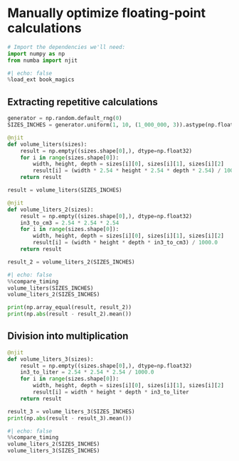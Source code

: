 # Manually optimize floating-point calculations

```python
# Import the dependencies we'll need:
import numpy as np
from numba import njit
```

```python
#| echo: false
%load_ext book_magics
```

## Extracting repetitive calculations

```python
generator = np.random.default_rng(0)
SIZES_INCHES = generator.uniform(1, 10, (1_000_000, 3)).astype(np.float32)

@njit
def volume_liters(sizes):
    result = np.empty((sizes.shape[0],), dtype=np.float32)
    for i in range(sizes.shape[0]):
        width, height, depth = sizes[i][0], sizes[i][1], sizes[i][2]
        result[i] = (width * 2.54 * height * 2.54 * depth * 2.54) / 1000.0
    return result

result = volume_liters(SIZES_INCHES)

@njit
def volume_liters_2(sizes):
    result = np.empty((sizes.shape[0],), dtype=np.float32)
    in3_to_cm3 = 2.54 * 2.54 * 2.54
    for i in range(sizes.shape[0]):
        width, height, depth = sizes[i][0], sizes[i][1], sizes[i][2]
        result[i] = (width * height * depth * in3_to_cm3) / 1000.0
    return result

result_2 = volume_liters_2(SIZES_INCHES)
```


```python
#| echo: false
%%compare_timing
volume_liters(SIZES_INCHES)
volume_liters_2(SIZES_INCHES)
```

```python
print(np.array_equal(result, result_2))
print(np.abs(result - result_2).mean())
```

## Division into multiplication

```python
@njit
def volume_liters_3(sizes):
    result = np.empty((sizes.shape[0],), dtype=np.float32)
    in3_to_liter = 2.54 * 2.54 * 2.54 / 1000.0
    for i in range(sizes.shape[0]):
        width, height, depth = sizes[i][0], sizes[i][1], sizes[i][2]
        result[i] = width * height * depth * in3_to_liter
    return result

result_3 = volume_liters_3(SIZES_INCHES)
print(np.abs(result - result_3).mean())
```

```python
#| echo: false
%%compare_timing
volume_liters_2(SIZES_INCHES)
volume_liters_3(SIZES_INCHES)
```
